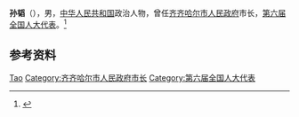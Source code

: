 '''孙韬'''（{{bd|？|}}），男，[[中华人民共和国|中华人民共和国]]政治人物，曾任[[齐齐哈尔市人民政府|齐齐哈尔市人民政府]]市长，[[第六届全国人大代表|第六届全国人大代表]]。<ref>{{Cite book|title=中华人民共和国职官志|author=何虎生, 李耀东, 向常福主编|publisher=中国社会出版社|year=2003|isbn=9787800883934|location=北京|pages=}}</ref>

== 参考资料 ==
{{reflist}}

{{齐齐哈尔市市长}}

{{Authority control}}
{{DEFAULTSORT:Sun孙}}
[[Category:孙姓|Tao]]
[[Category:齐齐哈尔市人民政府市长|Category:齐齐哈尔市人民政府市长]]
[[Category:第六届全国人大代表|Category:第六届全国人大代表]]

{{中国人物小作品}}